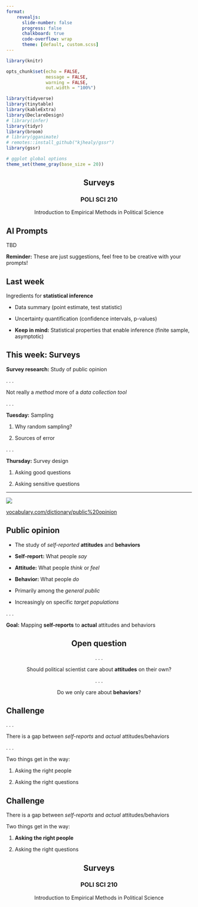 ```yaml
---
format:
    revealjs:
      slide-number: false
      progress: false
      chalkboard: true
      code-overflow: wrap
      theme: [default, custom.scss]
---
```


```r
library(knitr)

opts_chunk$set(echo = FALSE, 
               message = FALSE, 
               warning = FALSE,
               out.width = "100%")

library(tidyverse)
library(tinytable)
library(kableExtra)
library(DeclareDesign)
# library(infer)
library(tidyr)
library(broom)
# library(gganimate)
# remotes::install_github("kjhealy/gssr")
library(gssr)

# ggplot global options
theme_set(theme_gray(base_size = 20))
```



::: {style="text-align: center"}
## Surveys {.center}

### POLI SCI 210

Introduction to Empirical Methods in Political Science

:::


## AI Prompts {background-color="#B6ACD1"}

TBD

::: aside
**Reminder:** These are just suggestions, feel free to be creative with your prompts!
:::


## Last week

Ingredients for **statistical inference**

- Data summary (point estimate, test statistic)

- Uncertainty quantification (confidence intervals, p-values)

- **Keep in mind:** Statistical properties that enable inference (finite sample, asymptotic)

## This week: Surveys

**Survey research:** Study of public opinion

. . .

Not really a *method* more of a *data collection tool*

. . .

**Tuesday:** Sampling

::: incremental
1. Why random sampling?

2. Sources of error
:::

. . .

**Thursday:** Survey design

::: incremental
1. Asking good questions

2. Asking sensitive questions
:::

---

![](fig/public_opinion.png){fig-align="center"}

::: aside
[vocabulary.com/dictionary/public%20opinion](https://www.vocabulary.com/dictionary/public%20opinion)
:::

## Public opinion

::: incremental
- The study of *self-reported* **attitudes** and **behaviors**

- **Self-report:** What people *say*

- **Attitude:** What people *think* or *feel*

- **Behavior:** What people *do*

- Primarily among the *general public*

- Increasingly on specific *target populations*
:::

. . .

 **Goal:** Mapping **self-reports** to **actual** attitudes and behaviors

::: {style="text-align: center"}
## Open question {.center}

. . .

Should political scientist care about **attitudes** on their own?

. . .

Do we only care about **behaviors**?

:::

## Challenge

. . .

There is a gap between *self-reports* and *actual* attitudes/behaviors

. . . 

Two things get in the way:

::: incremental

1. Asking the right people

2. Asking the right questions

:::

## Challenge



There is a gap between *self-reports* and *actual* attitudes/behaviors



Two things get in the way:


1. **Asking the right people**

2. Asking the right questions

::: {style="text-align: center"}
## Surveys {#thu .center}

### POLI SCI 210

Introduction to Empirical Methods in Political Science

:::

